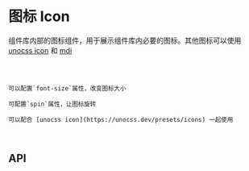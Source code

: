 # 图标 Icon

组件库内部的图标组件，用于展示组件库内必要的图标。其他图标可以使用 [unocss icon](https://unocss.dev/presets/icons) 和 [mdi](https://pictogrammers.com/library/mdi/)

<code src="./__demo__/basic.tsx" title='基础使用' propsController={{size:[64,16,24,42,64,100],spin:false}}>

</code>

<code src="./__demo__/fontSize.tsx" title='icon尺寸'  >
可以配置`font-size`属性，改变图标大小
</code>

<code src="./__demo__/spin.tsx" title='旋转' propsController={{spin:true}}>
可配置`spin`属性，让图标旋转
</code>

<code src="./__demo__/unocssIcon.tsx" title='配合unocss icon使用'>
可以配合 [unocss icon](https://unocss.dev/presets/icons) 一起使用
</code>

<code src="./__demo__/svg.tsx" title='配合svg使用'>

</code>

## API

<docgen src="./index.tsx"/>
